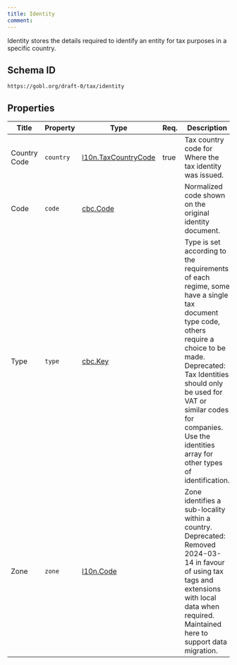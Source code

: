 ```yaml
---
title: Identity
comment: 
---
```


Identity stores the details required to identify an entity for tax purposes in a specific country.

## Schema ID

`https://gobl.org/draft-0/tax/identity`

## Properties

| Title        | Property  | Type                                                  | Req. | Description                                                                                                                                                                                                                                                                                 |
|--------------|-----------|-------------------------------------------------------|------|---------------------------------------------------------------------------------------------------------------------------------------------------------------------------------------------------------------------------------------------------------------------------------------------|
| Country Code | `country` | [l10n.TaxCountryCode](/draft-0/l10n/tax_country_code) | true | Tax country code for Where the tax identity was issued.                                                                                                                                                                                                                                     |
| Code         | `code`    | [cbc.Code](/draft-0/cbc/code)                         |      | Normalized code shown on the original identity document.                                                                                                                                                                                                                                    |
| Type         | `type`    | [cbc.Key](/draft-0/cbc/key)                           |      | Type is set according to the requirements of each regime, some have a single tax document type code, others require a choice to be made. Deprecated: Tax Identities should only be used for VAT or similar codes for companies. Use the identities array for other types of identification. |
| Zone         | `zone`    | [l10n.Code](/draft-0/l10n/code)                       |      | Zone identifies a sub-locality within a country. Deprecated: Removed 2024-03-14 in favour of using tax tags and extensions with local data when required. Maintained here to support data migration.                                                                                        |

